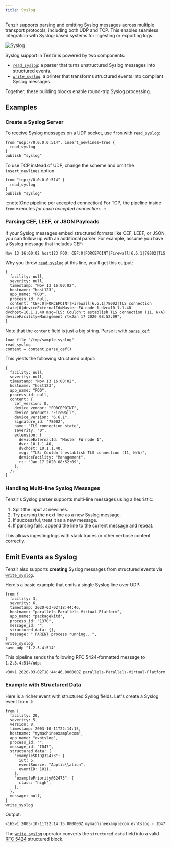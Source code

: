 ```yaml
---
title: Syslog
---
```


Tenzir supports parsing and emitting Syslog messages across multiple transport
protocols, including both UDP and TCP. This enables seamless integration with
Syslog-based systems for ingesting or exporting logs.

![Syslog](syslog.svg)

Syslog support in Tenzir is powered by two components:

- [`read_syslog`](../../reference/operators/read_syslog): a parser that turns
  unstructured Syslog messages into structured events.
- [`write_syslog`](../../reference/operators/write_syslog): a printer that
  transforms structured events into compliant Syslog messages.

Together, these building blocks enable round-trip Syslog processing.

## Examples

### Create a Syslog Server

To receive Syslog messages on a UDP socket, use `from` with
[`read_syslog`](../../reference/operators/read_syslog):

```tql
from "udp://0.0.0.0:514", insert_newlines=true {
  read_syslog
}
publish "syslog"
```

To use TCP instead of UDP, change the scheme and omit the `insert_newlines`
option:

```tql
from "tcp://0.0.0.0:514" {
  read_syslog
}
publish "syslog"
```

:::note[One pipeline per accepted connection]
For TCP, the pipeline inside `from` executes *for each accepted
connection*.
:::

### Parsing CEF, LEEF, or JSON Payloads

If your Syslog messages embed structured formats like CEF, LEEF, or JSON, you
can follow up with an additional parser. For example, assume you have a Syslog
message that includes CEF:

```txt
Nov 13 16:00:02 host123 FOO: CEF:0|FORCEPOINT|Firewall|6.6.1|78002|TLS connection state|0|deviceExternalId=Master FW node 1 dvc=10.1.1.40 dvchost=10.1.1.40 msg=TLS: Couldn't establish TLS connection (11, N/A) deviceFacility=Management rt=Jan 17 2020 08:52:09
```

Why you throw [`read_syslog`](../../reference/operators/read_syslog) at this
line, you'll get this output:

```tql title="sample.syslog"
{
  facility: null,
  severity: null,
  timestamp: "Nov 13 16:00:02",
  hostname: "host123",
  app_name: "FOO",
  process_id: null,
  content: "CEF:0|FORCEPOINT|Firewall|6.6.1|78002|TLS connection state|0|deviceExternalId=Master FW node 1 dvc=10.1.1.40 dvchost=10.1.1.40 msg=TLS: Couldn't establish TLS connection (11, N/A) deviceFacility=Management rt=Jan 17 2020 08:52:09",
}
```

Note that the `content` field is just a big string. Parse it with
[`parse_cef`](../../reference/functions/parse_cef):

```tql
load_file "/tmp/sample.syslog"
read_syslog
content = content.parse_cef() 
```

This yields the following structured output:

```tql
{
  facility: null,
  severity: null,
  timestamp: "Nov 13 16:00:02",
  hostname: "host123",
  app_name: "FOO",
  process_id: null,
  content: {
    cef_version: 0,
    device_vendor: "FORCEPOINT",
    device_product: "Firewall",
    device_version: "6.6.1",
    signature_id: "78002",
    name: "TLS connection state",
    severity: "0",
    extension: {
      deviceExternalId: "Master FW node 1",
      dvc: 10.1.1.40,
      dvchost: 10.1.1.40,
      msg: "TLS: Couldn't establish TLS connection (11, N/A)",
      deviceFacility: "Management",
      rt: "Jan 17 2020 08:52:09",
    },
  },
}
```

### Handling Multi-line Syslog Messages

Tenzir's Syslog parser supports multi-line messages using a heuristic:

1. Split the input at newlines.
2. Try parsing the next line as a new Syslog message.
3. If successful, treat it as a new message.
4. If parsing fails, append the line to the current message and repeat.

This allows ingesting logs with stack traces or other verbose content correctly.

## Emit Events as Syslog

Tenzir also supports **creating** Syslog messages from structured events via
[`write_syslog`](../../reference/operators/write_syslog).

Here's a basic example that emits a single Syslog line over UDP:

```tql
from {
  facility: 3,
  severity: 6,
  timestamp: 2020-03-02T18:44:46,
  hostname: "parallels-Parallels-Virtual-Platform",
  app_name: "packagekitd",
  process_id: "1370",
  message_id: "",
  structured_data: {},
  message: " PARENT process running...",
}
write_syslog
save_udp "1.2.3.4:514"
```

This pipeline sends the following RFC 5424-formatted message to
`1.2.3.4:514/udp`:

```txt
<30>1 2020-03-02T18:44:46.000000Z parallels-Parallels-Virtual-Platform packagekitd 1370 - -  PARENT process running...
```

### Example with Structured Data

Here is a richer event with structured Syslog fields. Let's create a Syslog
event from it:

```tql
from {
  facility: 20,
  severity: 5,
  version: 8,
  timestamp: 2003-10-11T22:14:15,
  hostname: "mymachineexamplecom",
  app_name: "evntslog",
  process_id: "",
  message_id: "ID47",
  structured_data: {
    "exampleSDID@32473": {
      iut: 5,
      eventSource: "Applic\\ation",
      eventID: 1011,
    },
    "examplePriority@32473": {
      class: "high",
    },
  },
  message: null,
}
write_syslog
```

Output:

```txt
<165>1 2003-10-11T22:14:15.000000Z mymachineexamplecom evntslog - ID47 [exampleSDID@32473 iut="5" eventSource="Applic\\ation" eventID="1011"][examplePriority@32473 class="high"]
```

The [`write_syslog`](../../reference/operators/write_syslog) operator converts
the `structured_data` field into a valid [RFC
5424](https://datatracker.ietf.org/doc/html/rfc5424) structured block.
